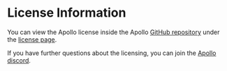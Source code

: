 # License Information

You can view the Apollo license inside the Apollo [GitHub repository](https://github.com/LunarClient/Apollo) under the [license page](https://github.com/LunarClient/Apollo/blob/master/license.txt).

If you have further questions about the licensing, you can join the [Apollo discord](https://discord.gg/ww4UhsPNwf).
